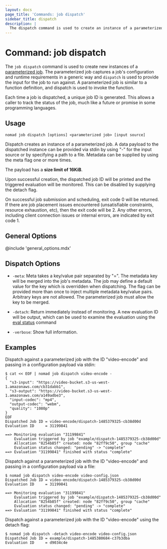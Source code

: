 ```yaml
---
layout: docs
page_title: 'Commands: job dispatch'
sidebar_title: dispatch
description: |
  The dispatch command is used to create an instance of a parameterized job.
---
```


# Command: job dispatch

The `job dispatch` command is used to create new instances of a [parameterized
job]. The parameterized job captures a job's configuration and runtime
requirements in a generic way and `dispatch` is used to provide the input for
the job to run against. A parameterized job is similar to a function definition,
and dispatch is used to invoke the function.

Each time a job is dispatched, a unique job ID is generated. This allows a
caller to track the status of the job, much like a future or promise in some
programming languages.

## Usage

```plaintext
nomad job dispatch [options] <parameterized job> [input source]
```

Dispatch creates an instance of a parameterized job. A data payload to the
dispatched instance can be provided via stdin by using "-" for the input source
or by specifying a path to a file. Metadata can be supplied by using the meta
flag one or more times.

The payload has a **size limit of 16KiB**.

Upon successful creation, the dispatched job ID will be printed and the
triggered evaluation will be monitored. This can be disabled by supplying the
detach flag.

On successful job submission and scheduling, exit code 0 will be returned. If
there are job placement issues encountered (unsatisfiable constraints, resource
exhaustion, etc), then the exit code will be 2. Any other errors, including
client connection issues or internal errors, are indicated by exit code 1.

## General Options

@include 'general_options.mdx'

## Dispatch Options

- `-meta`: Meta takes a key/value pair separated by "=". The metadata key will
  be merged into the job's metadata. The job may define a default value for the
  key which is overridden when dispatching. The flag can be provided more than
  once to inject multiple metadata key/value pairs. Arbitrary keys are not
  allowed. The parameterized job must allow the key to be merged.

- `-detach`: Return immediately instead of monitoring. A new evaluation ID
  will be output, which can be used to examine the evaluation using the
  [eval status] command

- `-verbose`: Show full information.

## Examples

Dispatch against a parameterized job with the ID "video-encode" and
passing in a configuration payload via stdin:

```shell
$ cat << EOF | nomad job dispatch video-encode -
{
  "s3-input": "https://video-bucket.s3-us-west-1.amazonaws.com/cb31dabb1",
  "s3-output": "https://video-bucket.s3-us-west-1.amazonaws.com/a149adbe3",
  "input-codec": "mp4",
  "output-codec": "webm",
  "quality": "1080p"
}
EOF
Dispatched Job ID = video-encode/dispatch-1485379325-cb38d00d
Evaluation ID     = 31199841

==> Monitoring evaluation "31199841"
    Evaluation triggered by job "example/dispatch-1485379325-cb38d00d"
    Allocation "8254b85f" created: node "82ff9c50", group "cache"
    Evaluation status changed: "pending" -> "complete"
==> Evaluation "31199841" finished with status "complete"
```

Dispatch against a parameterized job with the ID "video-encode" and
passing in a configuration payload via a file:

```shell
$ nomad job dispatch video-encode video-config.json
Dispatched Job ID = video-encode/dispatch-1485379325-cb38d00d
Evaluation ID     = 31199841

==> Monitoring evaluation "31199841"
    Evaluation triggered by job "example/dispatch-1485379325-cb38d00d"
    Allocation "8254b85f" created: node "82ff9c50", group "cache"
    Evaluation status changed: "pending" -> "complete"
==> Evaluation "31199841" finished with status "complete"
```

Dispatch against a parameterized job with the ID "video-encode" using the detach
flag:

```shell
$ nomad job dispatch -detach video-encode video-config.json
Dispatched Job ID = example/dispatch-1485380684-c37b3dba
Evaluation ID     = d9034c4e
```

[eval status]: /docs/commands/eval-status
[parameterized job]: /docs/job-specification/parameterized 'Nomad parameterized Job Specification'
